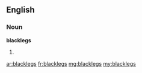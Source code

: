 ==English==

===Noun===
'''blacklegs'''

# {{plural of|blackleg}}

[[ar:blacklegs]]
[[fr:blacklegs]]
[[mg:blacklegs]]
[[my:blacklegs]]